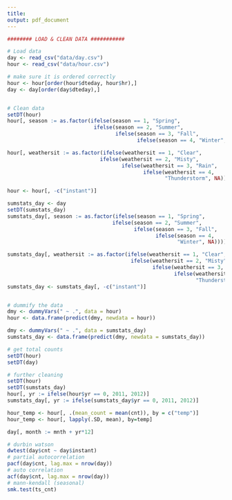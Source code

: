 ```yaml
---
title: 
output: pdf_document
---
```

\pagenumbering{gobble}

```r
######## LOAD & CLEAN DATA ###########

# Load data 
day <- read_csv("data/day.csv")
hour <- read_csv("data/hour.csv")

# make sure it is ordered correctly 
hour <- hour[order(hour$dteday, hour$hr),]
day <- day[order(day$dteday),]


# Clean data
setDT(hour)
hour[, season := as.factor(ifelse(season == 1, "Spring", 
                            ifelse(season == 2, "Summer", 
                                   ifelse(season == 3, "Fall", 
                                          ifelse(season == 4, "Winter", NA)))))]

hour[, weathersit := as.factor(ifelse(weathersit == 1, "Clear", 
                              ifelse(weathersit == 2, "Misty", 
                                     ifelse(weathersit == 3, "Rain", 
                                            ifelse(weathersit == 4, 
                                                   "Thunderstorm", NA)))))]

hour <- hour[, -c("instant")]

sumstats_day <- day
setDT(sumstats_day)
sumstats_day[, season := as.factor(ifelse(season == 1, "Spring", 
                                  ifelse(season == 2, "Summer", 
                                         ifelse(season == 3, "Fall", 
                                                ifelse(season == 4, 
                                                       "Winter", NA)))))]

sumstats_day[, weathersit := as.factor(ifelse(weathersit == 1, "Clear", 
                                        ifelse(weathersit == 2, "Misty", 
                                               ifelse(weathersit == 3, "Rain", 
                                                      ifelse(weathersit == 4,
                                                             "Thunderstorm", NA)))))]
sumstats_day <- sumstats_day[, -c("instant")]


# dummify the data
dmy <- dummyVars(" ~ .", data = hour)
hour <- data.frame(predict(dmy, newdata = hour))

dmy <- dummyVars(" ~ .", data = sumstats_day)
sumstats_day <- data.frame(predict(dmy, newdata = sumstats_day))

# get total counts
setDT(hour)
setDT(day)

# further cleaning 
setDT(hour)
setDT(sumstats_day)
hour[, yr := ifelse(hour$yr == 0, 2011, 2012)]
sumstats_day[, yr := ifelse(sumstats_day$yr == 0, 2011, 2012)]

hour_temp <- hour[, .(mean_count = mean(cnt)), by = c("temp")]
hour_temp <- hour[, lapply(.SD, mean), by=temp]

day[, month := mnth + yr*12]

# durbin watson 
dwtest(day$cnt ~ day$instant)
# partial autocorrelation
pacf(day$cnt, lag.max = nrow(day))
# auto correlation 
acf(day$cnt, lag.max = nrow(day))
# mann-kendall (seasonal)
smk.test(ts_cnt)
```
